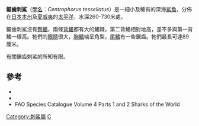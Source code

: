 {{Speciesbox
| name = 鋸齒刺鯊
| status = DD
| image = Centrophorus cf tessellatus.JPG
| range_map = Centrophorus tesselatus distmap.png
| range_map_width = 250px
| genus = Centrophorus
| species = tessellatus
| authority = ([[Samuel_Garman|Garman]], 1906)
}}

'''鋸齒刺鯊'''（[[學名|學名]]：''Centrophorus tessellatus''）是一細小及稀有的深海[[鯊魚|鯊魚]]，分佈在[[日本|日本]][[本州|本州]]及[[夏威夷|夏威夷]]的[[太平洋|太平洋]]，水深260-730米處。

鋸齒刺鯊沒有[[臀鰭|臀鰭]]，兩條[[背鰭|背鰭]]都有大的鰭棘，第二背鰭相對地高，差不多與第一背鰭一樣高。牠們的[[眼睛|眼睛]]很大，[[胸鰭|胸鰭]]端呈角型，[[尾鰭|尾鰭]]有一些鋸齒。牠們最長可達89厘米。

有關鋸齒刺鯊的所知有限。

==參考==
* {{IUCN2006|assessors=Herndon & Burgess|year=2005|id=60208|title=Centrophorus tessellatus|downloaded=2006年5月12日}}
* {{ITIS|ID=649716|taxon=Centrophorus tessellatus}}
* FAO Species Catalogue Volume 4 Parts 1 and 2 Sharks of the World
{{Selachimorpha|S.}}
{{Taxonbar|from=Q511858}}

[[Category:刺鯊屬|Category:刺鯊屬]]
[[Category:1906年描述的魚類|C]]